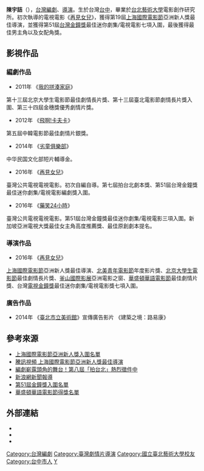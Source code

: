 {{多個問題|
{{advert|time=2016-09-06T11:00:52+00:00}}
{{nofootnotes|time=2016-09-06T11:00:52+00:00}}
{{blpsources|time=2016-09-06T11:00:52+00:00}}
}}
'''陳宇詰'''（{{bd|1984年|9月15日||}}），[[台灣|台灣]][[編劇|編劇]]、[[導演|導演]]。生於台灣[[台中|台中]]，畢業於[[台北藝術大學|台北藝術大學]]電影創作研究所。初次執導的電視電影《[[再見女兒|再見女兒]]》，獲得第19屆[[上海國際電影節|上海國際電影節]]亞洲新人獎最佳導演，並獲得第51屆[[台灣金鐘獎|台灣金鐘獎]]最佳迷你劇集/電視電影七項入圍，最後獲得最佳男主角以及女配角獎。

==影視作品==
===編劇作品===
*2011年 《[[我的拼湊家庭|我的拼湊家庭]]》
第十三屆北京大學生電影節最佳劇情長片獎、第十三屆臺北電影節劇情長片獎入圍、第三十四屆金穗獎優秀劇情片獎。
*2012年 《[[飛啊!卡夫卡|飛啊!卡夫卡]]》
第五屆中韓電影節最佳劇情片銀獎。
*2014年 《[[劣童俱樂部|劣童俱樂部]]》
中华民国文化部短片輔導金。
*2016年 《[[再見女兒|再見女兒]]》
臺灣公共電視電視電影。初次自編自導。第七屆拍台北劇本獎、第51屆台灣金鐘獎最佳迷你劇集/電視電影編劇獎入圍。
*2016年 《[[藥笑24小時|藥笑24小時]]》
臺灣公共電視電視電影。第51屆台灣金鐘獎最佳迷你劇集/電視電影三項入圍。新加坡亞洲電視大獎最佳女主角高度推薦獎、最佳原創劇本提名。

===導演作品===
*2016年 《[[再見女兒|再見女兒]]》
[[上海國際電影節|上海國際電影節]]亞洲新人獎最佳導演、[[北美青年電影節|北美青年電影節]]年度影片獎、[[北京大學生電影節|北京大學生電影節]]最佳劇情長片獎、[[釜山國際影展|釜山國際影展]]亞洲電影之窗、[[華盛頓華語電影節|華盛頓華語電影節]]最佳劇情片獎、台灣[[電視金鐘獎|電視金鐘獎]]最佳迷你劇集/電視電影獎七項入圍。

===廣告作品===
*2014年 《[[臺北市立美術館|臺北市立美術館]]》宣傳廣告影片 《建築之境：路易康》

==參考來源==
{{reflist}}
*[https://web.archive.org/web/20160820025021/http://www.siff.com/shlj/n4/n7/n18/u1ai3755.html 上海國際電影節亞洲新人獎入圍名單]
*[http://v.qq.com/cover/s/skw3gpxrucmjg3y/h0020b4nzxd.html 騰訊視頻 上海國際電影節亞洲新人獎最佳導演] {{Wayback|url=http://v.qq.com/cover/s/skw3gpxrucmjg3y/h0020b4nzxd.html |date=20160915114340 }}
*[http://tavis.tw/files/15-1000-16531,c1029-1.php 編劇嶄露頭角的舞台！第八屆「拍台北」熱烈徵件中] {{Wayback|url=http://tavis.tw/files/15-1000-16531,c1029-1.php |date=20160722073445 }}
*[http://k.sina.cn/article_5592412189_14d55701d019002ls6.html?vt=4 新浪網新聞報導] {{Wayback|url=http://k.sina.cn/article_5592412189_14d55701d019002ls6.html?vt=4 |date=20160916090933 }}
*[http://gba.tavis.tw/51st/list_tv_105.html#a21 第51屆金鐘獎入圍名單] {{Wayback|url=http://gba.tavis.tw/51st/list_tv_105.html#a21 |date=20161004071916 }}
*[https://web.archive.org/web/20161005144140/http://www.dccff.org/2016awards.html 華盛頓華語電影節得獎名單]

==外部連結==
* {{imdb name|4811570}}{{en}}
* {{douban people}}
* {{Mtime people|1839636}}

{{DEFAULTSORT:Chen}}
[[Category:台灣編劇|Category:台灣編劇]]
[[Category:臺灣劇情片導演|Category:臺灣劇情片導演]]
[[Category:國立臺北藝術大學校友|Category:國立臺北藝術大學校友]]
[[Category:台中市人|Category:台中市人]]
[[Category:陈姓|Y]]
